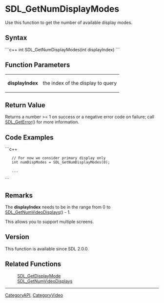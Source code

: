 <!-- pragma section-numbers off -->
<!-- pragma disable-camelcase -->

= SDL_GetNumDisplayModes =
Use this function to get the number of available display modes.


== Syntax ==
```c++
int SDL_GetNumDisplayModes(int displayIndex)
```

== Function Parameters ==
{|
|'''displayIndex'''
|the index of the display to query
|}

== Return Value ==
Returns a number >= 1 on success or a negative error code on failure; call [[SDL_GetError]]() for more information.

== Code Examples ==
```c++
    // For now we consider primary display only
    int numDispModes = SDL_GetNumDisplayModes(0);

    ...
```

== Remarks ==
The '''displayIndex''' needs to be in the range from 0 to [[SDL_GetNumVideoDisplays]]() - 1.

This allows you to support multiple screens.

== Version ==
This function is available since SDL 2.0.0.

== Related Functions ==
:[[SDL_GetDisplayMode]]
:[[SDL_GetNumVideoDisplays]]

----
[[CategoryAPI]], [[CategoryVideo]]
